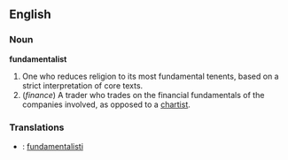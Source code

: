 ==English==

===Noun===
'''fundamentalist'''
#One who reduces religion to its most fundamental tenents, based on a strict interpretation of core texts.
# (''finance'') A trader who trades on the financial fundamentals of the companies involved, as opposed to a [[chartist]].

===Translations===
*{{fi}}: [[fundamentalisti]]